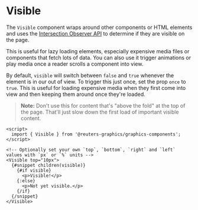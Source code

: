 

<Meta of={VisibleStories} />

# Visible

The `Visible` component wraps around other components or HTML elements and uses the [Intersection Observer API](https://developer.mozilla.org/en-US/docs/Web/API/Intersection_Observer_API) to determine if they are visible on the page.

This is useful for lazy loading elements, especially expensive media files or components that fetch lots of data. You can also use it trigger animations or play media once a reader scrolls a component into view.

By default, `visible` will switch between `false` and `true` whenever the element is in our out of view. To trigger this just once, set the prop `once` to `true`. This is useful for loading expensive media when they first come into view and then keeping them around once they're loaded.

> **Note:** Don't use this for content that's "above the fold" at the top of the page. That'll just slow down the first load of important visible content.

```svelte
<script>
  import { Visible } from '@reuters-graphics/graphics-components';
</script>

<!-- Optionally set your own `top`, `bottom`, `right` and `left` values with `px` or `%` units -->
<Visible top="10px">
  {#snippet children(visible)}
    {#if visible}
      <p>Visible!</p>
    {:else}
      <p>Not yet visible.</p>
    {/if}
  {/snippet}
</Visible>
```

<Canvas of={VisibleStories.Demo} />
